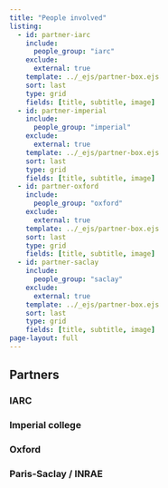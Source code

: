 ```yaml
---
title: "People involved"
listing:
  - id: partner-iarc
    include: 
      people_group: "iarc"
    exclude:
      external: true
    template: ../_ejs/partner-box.ejs
    sort: last
    type: grid
    fields: [title, subtitle, image]
  - id: partner-imperial
    include: 
      people_group: "imperial"
    exclude:
      external: true
    template: ../_ejs/partner-box.ejs
    sort: last
    type: grid
    fields: [title, subtitle, image]
  - id: partner-oxford
    include: 
      people_group: "oxford"
    exclude:
      external: true
    template: ../_ejs/partner-box.ejs
    sort: last
    type: grid
    fields: [title, subtitle, image]
  - id: partner-saclay
    include: 
      people_group: "saclay"
    exclude:
      external: true
    template: ../_ejs/partner-box.ejs
    sort: last
    type: grid
    fields: [title, subtitle, image]
page-layout: full
---
```


## Partners

### IARC

::: {#partner-iarc}
:::

### Imperial college

::: {#partner-imperial}
:::

### Oxford

::: {#partner-oxford}
:::

### Paris-Saclay / INRAE

::: {#partner-saclay}
:::

